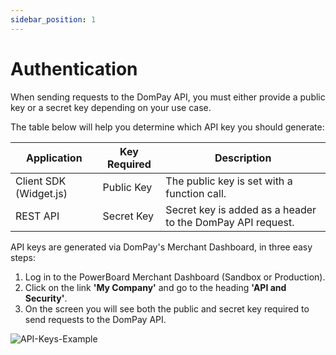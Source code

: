 ```yaml
---
sidebar_position: 1
---
```


# Authentication

When sending requests to the DomPay API, you must either provide a public key or a secret key depending on your use case.

The table below will help you determine which API key you should generate:

| Application            | Key Required | Description                                                |
| ---------------------- | ------------ | ---------------------------------------------------------- |
| Client SDK (Widget.js) | Public Key   | The public key is set with a function call.                |
| REST API               | Secret Key   | Secret key is added as a header to the DomPay API request. |

API keys are generated via DomPay's Merchant Dashboard, in three easy steps:

1. Log in to the PowerBoard Merchant Dashboard (Sandbox or Production).
2. Click on the link **'My Company'** and go to the heading **'API and Security'**.
3. On the screen you will see both the public and secret key required to send requests to the DomPay API.

![API-Keys-Example](https://app-block.oi5fc6oxqk-eqg35wxk53xn.p.runcloud.link/Authenication-API-Keys.png)
